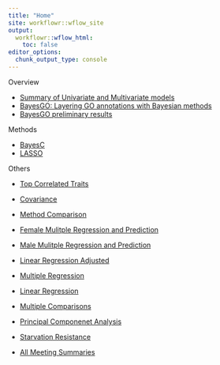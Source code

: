 ```yaml
---
title: "Home"
site: workflowr::wflow_site
output:
  workflowr::wflow_html:
    toc: false
editor_options:
  chunk_output_type: console
---
```


Overview

+ [Summary of Univariate and Multivariate models](allHist.html)
+ [BayesGO: Layering GO annotations with Bayesian methods](goPlots.html)
+ [BayesGO preliminary results](bigGO.html)

Methods

+ [BayesC](man-BayesC.html)
+ [LASSO](lasso-OP.html)

Others

+ [Top Correlated Traits](top3.html)
+ [Covariance](covCor.html)

+ [Method Comparison](methodComp.html)
+ [Female Mulitple Regression and Prediction](predict.html)
+ [Male Mulitple Regression and Prediction](rewrite.html)

+ [Linear Regression Adjusted](linearReg.html)
+ [Multiple Regression](multiReg.html)
+ [Linear Regression](linReg.html)
+ [Multiple Comparisons](multiComp.html)

+ [Principal Componenet Analysis](pca.html)
+ [Starvation Resistance](starve.html)
+ [All Meeting Summaries](recap.html)